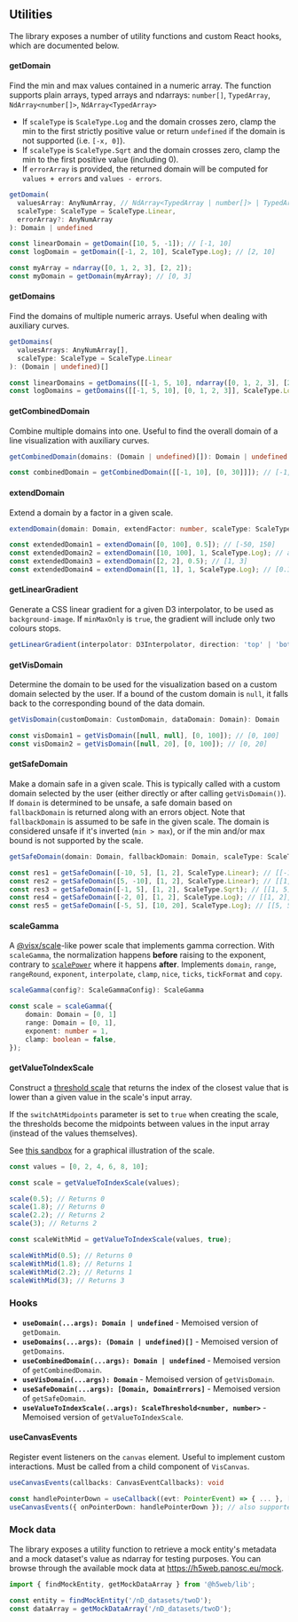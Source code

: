 
<Meta title="Utilities" />

## Utilities

The library exposes a number of utility functions and custom React hooks, which are documented below.

#### getDomain

Find the min and max values contained in a numeric array. The function supports plain arrays, typed arrays and ndarrays: `number[]`, `TypedArray`, `NdArray<number[]>`, `NdArray<TypedArray>`

- If `scaleType` is `ScaleType.Log` and the domain crosses zero, clamp the min to the first strictly positive value or return `undefined` if the domain is not supported (i.e. `[-x, 0]`).
- If `scaleType` is `ScaleType.Sqrt` and the domain crosses zero, clamp the min to the first positive value (including 0).
- If `errorArray` is provided, the returned domain will be computed for `values + errors` and `values - errors`.

```ts
getDomain(
  valuesArray: AnyNumArray, // NdArray<TypedArray | number[]> | TypedArray | number[]
  scaleType: ScaleType = ScaleType.Linear,
  errorArray?: AnyNumArray
): Domain | undefined

const linearDomain = getDomain([10, 5, -1]); // [-1, 10]
const logDomain = getDomain([-1, 2, 10], ScaleType.Log); // [2, 10]

const myArray = ndarray([0, 1, 2, 3], [2, 2]);
const myDomain = getDomain(myArray); // [0, 3]
```

#### getDomains

Find the domains of multiple numeric arrays. Useful when dealing with auxiliary curves.

```ts
getDomains(
  valuesArrays: AnyNumArray[],
  scaleType: ScaleType = ScaleType.Linear
): (Domain | undefined)[]

const linearDomains = getDomains([[-1, 5, 10], ndarray([0, 1, 2, 3], [2, 2])]); // [[-1, 10], [0, 3]]
const logDomains = getDomains([[-1, 5, 10], [0, 1, 2, 3]], ScaleType.Log); // [[5, 10], [1, 3]]
```

#### getCombinedDomain

Combine multiple domains into one. Useful to find the overall domain of a line visualization with auxiliary curves.

```ts
getCombinedDomain(domains: (Domain | undefined)[]): Domain | undefined

const combinedDomain = getCombinedDomain([[-1, 10], [0, 30]]]); // [-1, 30]
```

#### extendDomain

Extend a domain by a factor in a given scale.

```ts
extendDomain(domain: Domain, extendFactor: number, scaleType: ScaleType = ScaleType.Linear): Domain

const extendedDomain1 = extendDomain([0, 100], 0.5]); // [-50, 150]
const extendedDomain2 = extendDomain([10, 100], 1, ScaleType.Log); // approx. [1, 1000]
const extendedDomain3 = extendDomain([2, 2], 0.5); // [1, 3]
const extendedDomain4 = extendDomain([1, 1], 1, ScaleType.Log); // [0.1, 10]
```

#### getLinearGradient

Generate a CSS linear gradient for a given D3 interpolator, to be used as `background-image`. If `minMaxOnly` is `true`, the gradient will include only two colours stops.

```ts
getLinearGradient(interpolator: D3Interpolator, direction: 'top' | 'bottom' | 'right' | 'left', minMaxOnly = false): string
```

#### getVisDomain

Determine the domain to be used for the visualization based on a custom domain selected by the user. If a bound of the custom domain is `null`, it falls back to the corresponding bound of the data domain.

```ts
getVisDomain(customDomain: CustomDomain, dataDomain: Domain): Domain

const visDomain1 = getVisDomain([null, null], [0, 100]); // [0, 100]
const visDomain2 = getVisDomain([null, 20], [0, 100]); // [0, 20]
```

#### getSafeDomain

Make a domain safe in a given scale. This is typically called with a custom domain selected by the user (either directly or after calling `getVisDomain()`).
If `domain` is determined to be unsafe, a safe domain based on `fallbackDomain` is returned along with an errors object. Note that `fallbackDomain` is assumed to be safe in the given scale.
The domain is considered unsafe if it's inverted (`min > max`), or if the min and/or max bound is not supported by the scale.

```ts
getSafeDomain(domain: Domain, fallbackDomain: Domain, scaleType: ScaleType): [Domain, DomainErrors]

const res1 = getSafeDomain([-10, 5], [1, 2], ScaleType.Linear); // [[-10, 5], {}]
const res2 = getSafeDomain([5, -10], [1, 2], ScaleType.Linear); // [[1, 2], { minGreater: true }]
const res3 = getSafeDomain([-1, 5], [1, 2], ScaleType.Sqrt); // [[1, 5], { minError: DomainError.InvalidMinWithScale }]
const res4 = getSafeDomain([-2, 0], [1, 2], ScaleType.Log); // [[1, 2], { minError: DomainError.InvalidMinWithScale, maxError: DomainError.InvalidMaxWithScale }]
const res5 = getSafeDomain([-5, 5], [10, 20], ScaleType.Log); // [[5, 5], { minError: DomainError.CustomMaxFallback }]
```

#### scaleGamma

A [@visx/scale](https://airbnb.io/visx/docs/scale)-like power scale that implements gamma correction. With `scaleGamma`, the normalization happens **before** raising to the exponent, contrary to [`scalePower`](https://github.com/d3/d3-scale/blob/main/README.md#scalePow) where it happens **after**.
Implements `domain`, `range`, `rangeRound`, `exponent`, `interpolate`, `clamp`, `nice`, `ticks`, `tickFormat` and `copy`.

```ts
scaleGamma(config?: ScaleGammaConfig): ScaleGamma

const scale = scaleGamma({
    domain: Domain = [0, 1]
    range: Domain = [0, 1],
    exponent: number = 1,
    clamp: boolean = false,
});
```

#### getValueToIndexScale

Construct a [threshold scale](https://github.com/d3/d3-scale/blob/main/README.md#scaleThreshold) that returns the index of the closest value that is lower than a given value in the scale's input array.

If the `switchAtMidpoints` parameter is set to `true` when creating the scale, the thresholds become the midpoints between values in the input array (instead of the values themselves).

See [this sandbox](https://codesandbox.io/s/get-value-to-index-scale-2wm3hz) for a graphical illustration of the scale.

```ts
const values = [0, 2, 4, 6, 8, 10];

const scale = getValueToIndexScale(values);

scale(0.5); // Returns 0
scale(1.8); // Returns 0
scale(2.2); // Returns 2
scale(3); // Returns 2

const scaleWithMid = getValueToIndexScale(values, true);

scaleWithMid(0.5); // Returns 0
scaleWithMid(1.8); // Returns 1
scaleWithMid(2.2); // Returns 1
scaleWithMid(3); // Returns 3
```

### Hooks

- **`useDomain(...args): Domain | undefined`** - Memoised version of `getDomain`.
- **`useDomains(...args): (Domain | undefined)[]`** - Memoised version of `getDomains`.
- **`useCombinedDomain(...args): Domain | undefined`** - Memoised version of `getCombinedDomain`.
- **`useVisDomain(...args): Domain`** - Memoised version of `getVisDomain`.
- **`useSafeDomain(...args): [Domain, DomainErrors]`** - Memoised version of `getSafeDomain`.
- **`useValueToIndexScale(..args): ScaleThreshold<number, number>`** - Memoised version of `getValueToIndexScale`.

#### useCanvasEvents

Register event listeners on the `canvas` element. Useful to implement custom interactions. Must be called from a child component of `VisCanvas`.

```ts
useCanvasEvents(callbacks: CanvasEventCallbacks): void

const handlePointerDown = useCallback((evt: PointerEvent) => { ... }, []);
useCanvasEvents({ onPointerDown: handlePointerDown }); // also supported: `onPointerMove`, `onPointerUp` and `onWheel`
```

### Mock data

The library exposes a utility function to retrieve a mock entity's metadata and a mock dataset's value as ndarray for testing purposes.
You can browse through the available mock data at https://h5web.panosc.eu/mock.

```ts
import { findMockEntity, getMockDataArray } from '@h5web/lib';

const entity = findMockEntity('/nD_datasets/twoD');
const dataArray = getMockDataArray('/nD_datasets/twoD');
```
